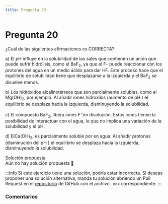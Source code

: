 ```yaml
---
title: Pregunta 20
---
```



# Pregunta 20

<div className="exercise">
¿Cuál de las siguientes afirmaciones es CORRECTA?

a) El pH influye en la solubilidad de las sales que contienen un anión que puede sufrir hidrólisis, como el $\mathrm{BaF}_2$, ya que el F- puede reaccionar con los protones del agua en un medio ácido para dar HF. Este proceso hace que el equilibrio de solubilidad tiene que desplazarse a la izquierda y el $\mathrm{BaF}_2$ se disuelve menos.

b) Los hidróxidos alcalinotérreos que son parcialmente solubles, como el $\mathrm{Mg}(\mathrm{OH})_2$, por ejemplo. Al añadir iones hidroxilos (aumento de pH ) el equilibrio se desplaza hacia la izquierda, disminuyendo la solubilidad.

c) El compuesto $\mathrm{BaF}_2$, libera iones $\mathrm{F}^{-}$en disolución. Estos iones tienen la posibilidad de interactuar con el agua, lo que no implica una variación de la solubilidad y el pH.

d) $\mathrm{El} \mathrm{Ca}(\mathrm{OH})_2$, es parcialmente soluble por en agua. Al añadir protones (disminución del pH ) el equilibrio se desplaza hacia la izquierda, disminuyendo la solubilidad.
</div>

<MDXDetails>
<summary>Solución propuesta</summary>

<div className="exercise">
Aún no hay solución propuesta 🥲
</div>

:::info
Si este ejercicio tiene una solución, podría estar incorrecta. Si deseas proponer una solución alternativa, manda tu solución abriendo
un Pull Request en el [repositorio](https://github.com/crow-rojas/apuntes-fundamentals/pulls) de GitHub con el archivo
`.mdx` correspondiente.
:::

</MDXDetails>

### Comentarios

<Disqus
  url="https://crow-rojas.github.io/apuntes-fundamentals/docs/science/chemistry/exercises/2019-2/p20"
  identifier="docs/science/chemistry/exercises/2019-2/p20"
  title="2019-2 Quimica - Pregunta 20"
/>
